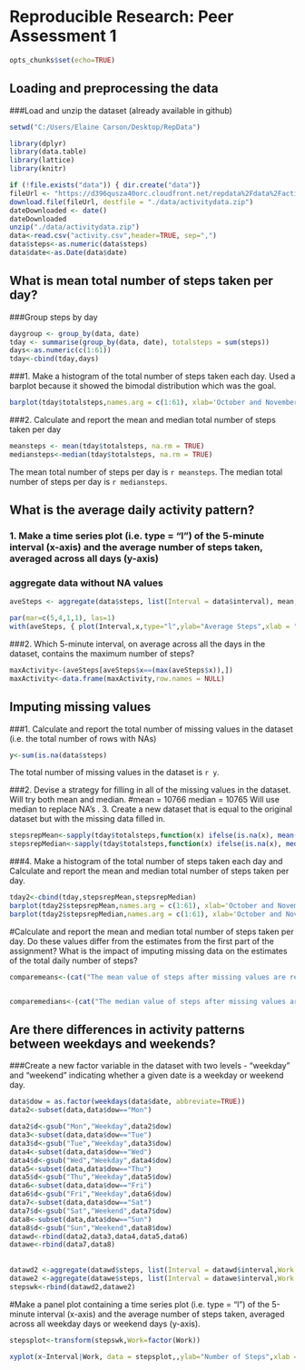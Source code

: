 # Reproducible Research: Peer Assessment 1

```r
opts_chunks$set(echo=TRUE)
```
## Loading and preprocessing the data
###Load and unzip the dataset (already available in github)
```r
setwd("C:/Users/Elaine Carson/Desktop/RepData")

library(dplyr)
library(data.table)
library(lattice)
library(knitr)

if (!file.exists("data")) { dir.create("data")}
fileUrl <- "https://d396qusza40orc.cloudfront.net/repdata%2Fdata%2Factivity.zip"
download.file(fileUrl, destfile = "./data/activitydata.zip")
dateDownloaded <- date()
dateDownloaded
unzip("./data/activitydata.zip") 
data<-read.csv("activity.csv",header=TRUE, sep=",")
data$steps<-as.numeric(data$steps)
data$date<-as.Date(data$date)
```

## What is mean total number of steps taken per day?
###Group steps by day 
```r
daygroup <- group_by(data, date)
tday <- summarise(group_by(data, date), totalsteps = sum(steps))
days<-as.numeric(c(1:61))
tday<-cbind(tday,days)
```


###1. Make a histogram of the total number of steps taken each day. Used a barplot because it showed the bimodal distribution which was the goal.
```r
barplot(tday$totalsteps,names.arg = c(1:61), xlab='October and November, 2012', ylab='Total Steps', main='Total Steps per Day')
```

###2. Calculate and report the mean and median total number of steps taken per day
```r
meansteps <- mean(tday$totalsteps, na.rm = TRUE)
mediansteps<-median(tday$totalsteps, na.rm = TRUE)
```
The mean total number of steps per day is `r meansteps`. The median total number of steps per day is `r mediansteps`.

## What is the average daily activity pattern?
### 1. Make a time series plot (i.e. type = "l") of the 5-minute interval (x-axis) and the average number of steps taken, averaged across all days (y-axis)

### aggregate data without NA values
```r
aveSteps <- aggregate(data$steps, list(Interval = data$interval), mean, na.rm=TRUE)

par(mar=c(5,4,1,1), las=1)
with(aveSteps, { plot(Interval,x,type="l",ylab="Average Steps",xlab = "5- minute Interval",main = "Average Daily Steps per 5-minute Interval" )})
```

###2. Which 5-minute interval, on average across all the days in the dataset, contains the maximum number of steps?
```r
maxActivity<-(aveSteps[aveSteps$x==(max(aveSteps$x)),])
maxActivity<-data.frame(maxActivity,row.names = NULL)
```

## Imputing missing values
###1. Calculate and report the total number of missing values in the dataset (i.e. the total number of rows with NAs)
```r
y<-sum(is.na(data$steps)
```
The total number of missing values in the dataset is `r y`.

###2. Devise a strategy for filling in all of the missing values in the dataset. Will try both mean and median.
#mean = 10766    median = 10765  Will use median to replace NA's . 
3. Create a new dataset that is equal to the original dataset but with the missing data filled in.

```r
stepsrepMean<-sapply(tday$totalsteps,function(x) ifelse(is.na(x), mean(tday$totalsteps, na.rm = TRUE), x))
stepsrepMedian<-sapply(tday$totalsteps,function(x) ifelse(is.na(x), median(tday$totalsteps, na.rm = TRUE), x))
```


###4. Make a histogram of the total number of steps taken each day and Calculate and report the mean and median total number of steps taken per day. 

```r
tday2<-cbind(tday,stepsrepMean,stepsrepMedian)
barplot(tday2$stepsrepMean,names.arg = c(1:61), xlab='October and November, 2012', ylab='Total Steps', main='Total Steps per Day',sub='Missing Values Replaced by Mean Steps')
barplot(tday2$stepsrepMedian,names.arg = c(1:61), xlab='October and November, 2012', ylab='Total Steps', main='Total Steps per Day',sub='Missing Values Replaced by Median Steps')
```
#Calculate and report the mean and median total number of steps taken per day. Do these values differ from the estimates from the first part of the assignment? What is the impact of imputing missing data on the estimates of the total daily number of steps?

```r
comparemeans<-(cat("The mean value of steps after missing values are replaced by the mean in the dataset is",(mean(tday2$stepsrepMean)),". ", "The mean value with NA's removed is",(mean(tday$totalsteps, na.rm = TRUE)),"."))


comparemedians<-(cat("The median value of steps after missing values are replaced by the median in the dataset is",(median(tday2$stepsrepMedian)),". ", "The median value with NA's removed is",(median(tday$totalsteps, na.rm = TRUE)),".","There is no difference in either value.Statisticians warn that there are other pitfalls in using these replacement methods."))
```
## Are there differences in activity patterns between weekdays and weekends?

###Create a new factor variable in the dataset with two levels - "weekday" and "weekend" indicating whether a given date is a weekday or weekend day.

```r
data$dow = as.factor(weekdays(data$date, abbreviate=TRUE)) 
data2<-subset(data,data$dow=="Mon")

data2$d<-gsub("Mon","Weekday",data2$dow)
data3<-subset(data,data$dow=="Tue") 
data3$d<-gsub("Tue","Weekday",data3$dow)
data4<-subset(data,data$dow=="Wed") 
data4$d<-gsub("Wed","Weekday",data4$dow)
data5<-subset(data,data$dow=="Thu") 
data5$d<-gsub("Thu","Weekday",data5$dow)
data6<-subset(data,data$dow=="Fri") 
data6$d<-gsub("Fri","Weekday",data6$dow)
data7<-subset(data,data$dow=="Sat") 
data7$d<-gsub("Sat","Weekend",data7$dow)
data8<-subset(data,data$dow=="Sun") 
data8$d<-gsub("Sun","Weekend",data8$dow)
datawd<-rbind(data2,data3,data4,data5,data6)
datawe<-rbind(data7,data8)           
            
             
datawd2 <-aggregate(datawd$steps, list(Interval = datawd$interval,Work = datawd$d), mean, na.rm=TRUE)
datawe2 <-aggregate(datawe$steps, list(Interval = datawe$interval,Work = datawe$d), mean, na.rm=TRUE)
stepswk<-rbind(datawd2,datawe2)
```
#Make a panel plot containing a time series plot (i.e. type = "l") of the 5-minute interval (x-axis) and the average number of steps taken, averaged across all weekday days or weekend days (y-axis). 

```r
stepsplot<-transform(stepswk,Work=factor(Work))

xyplot(x~Interval|Work, data = stepsplot,,ylab="Number of Steps",xlab = "Interval",type="l", main = "Average Daily Steps per 5-minute Interval",layout = c(1,2) )
```

